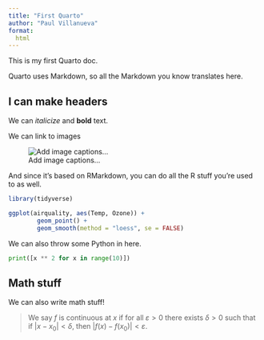 ```yaml
---
title: "First Quarto"
author: "Paul Villanueva"
format:
  html
---
```


This is my first Quarto doc.

Quarto uses Markdown, so all the Markdown you know translates here.

## I can make headers

We can *italicize* and **bold** text.

We can link to images

![Add image captions...](images/vic.jpg "...and add alt text.")

And since it's based on RMarkdown, you can do all the R stuff you're used to as well.

```r

library(tidyverse)

ggplot(airquality, aes(Temp, Ozone)) + 
        geom_point() + 
        geom_smooth(method = "loess", se = FALSE)
```

We can also throw some Python in here.

```python
print([x ** 2 for x in range(10)])
```

## Math stuff

We can also write math stuff!

> We say $f$ is continuous at $x$ if for all $\varepsilon > 0$ there exists $\delta > 0$ such that if $|x - x_0| < \delta$, then $|f(x) - f(x_0)| < \varepsilon$.
